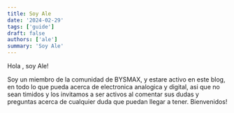```yaml
---
title: Soy Ale
date: '2024-02-29' 
tags: ['guide']
draft: false
authors: ['ale']
summary: 'Soy Ale' 
---
```


Hola , soy Ale!

Soy un miembro de la comunidad de BYSMAX, y estare activo en este blog,
en todo lo que pueda acerca de electronica analogica y digital,
asi que no sean timidos y los invitamos a ser activos al comentar sus 
dudas y preguntas acerca de cualquier duda que puedan llegar a tener.
Bienvenidos!
